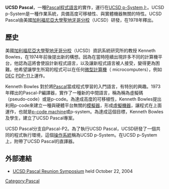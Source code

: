 '''UCSD Pascal'''，一種[[Pascal_(程式語言)|Pascal程式語言]]的實作，運行在[[UCSD_p-System|UCSD p-System]]上。UCSD p-System是一種作業系統，具備高度可移植性、與實體機器無關的特性。UCSD Pascal由美國[[加利福尼亞大學聖地牙哥分校|加利福尼亞大學聖地牙哥分校]]（UCSD）研發，在1978年釋出。
==歷史==
美國[[加利福尼亞大學聖地牙哥分校|加利福尼亞大學聖地牙哥分校]]（UCSD）資訊系統研究所的教授 Kenneth Bowles，在1974年前後提出新的構想。因為在當時陸續出現許多不同的計算機平台，他認為這將會使設計新程式語言，以及讓新程式語言被人接受，變得更為困難。他希望讓學生所寫的程式可以在任何[[微型計算機|微型計算機]]（ microcomputers），例如[[DEC|DEC]] [[PDP-11|PDP-11]]上運作。

Kenneth Bowles 對於將[[Pascal_(程式語言)|Pascal]]當成程式學習的入門語言，有特別的興趣。1973年釋出的Pascal-P編譯器，實作了一種新的中間語言，稱為稱為虛擬碼（pseudo-code）或是p-code。為達成高度的可移植性，Kenneth Bowles提出利用p-code來建立一種與硬體平台無關的[[模擬器|模擬器]]，形成[[虛擬機器|虛擬機器]]，讓程式在上面運作，也就是[[p-code_machine|p-code machine]]或p-system。為達成這個目標，Kenneth Bowles及學生，建立了UCSD Pascal專案。

UCSD Pascal分支自Pascal-P2。為了執行UCSD Pascal，UCSD研發了一個共同的程式執行環境，這個[[操作系統|操作系統]]稱為UCSD p-System。在UCSD p-System上，附帶了UCSD Pascal的直譯器。

==外部連結==
* [http://www.jacobsschool.ucsd.edu/Pascal/ UCSD Pascal Reunion Symposium] {{Wayback|url=http://www.jacobsschool.ucsd.edu/Pascal/ |date=20091003235106 }} held October 22, 2004
{{Authority control}}
[[Category:Pascal|Category:Pascal]]